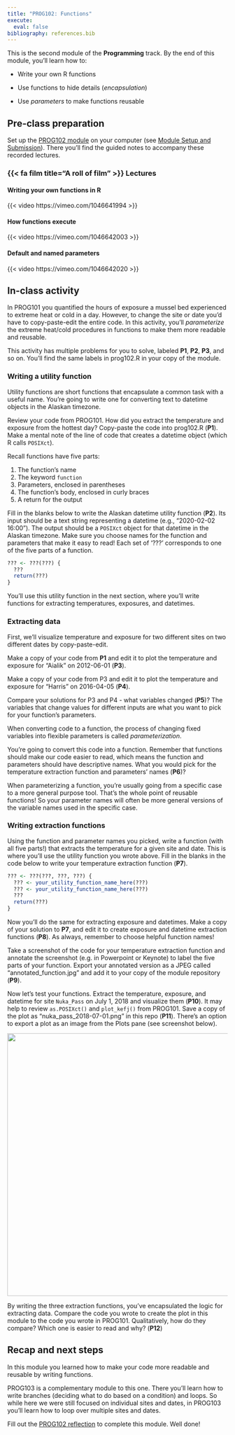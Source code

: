 ```yaml
---
title: "PROG102: Functions"
execute: 
  eval: false
bibliography: references.bib
---
```


This is the second module of the **Programming** track. By the end of this module, you'll learn how to:

-   Write your own R functions

-   Use functions to hide details (*encapsulation*)

-   Use *parameters* to make functions reusable

## Pre-class preparation

Set up the [PROG102 module](https://github.com/MarineCS-100B/prog102) on your computer (see [Module Setup and Submission](../../../modules.html)). There you'll find the guided notes to accompany these recorded lectures.

### {{< fa film title="A roll of film" >}} Lectures

#### Writing your own functions in R

{{< video https://vimeo.com/1046641994 >}}

#### How functions execute

{{< video https://vimeo.com/1046642003 >}}

#### Default and named parameters

{{< video https://vimeo.com/1046642020 >}}

## In-class activity

In PROG101 you quantified the hours of exposure a mussel bed experienced to extreme heat or cold in a day. However, to change the site or date you'd have to copy-paste-edit the entire code. In this activity, you'll *parameterize* the extreme heat/cold procedures in functions to make them more readable and reusable.

This activity has multiple problems for you to solve, labeled **P1**, **P2**, **P3**, and so on. You'll find the same labels in prog102.R in your copy of the module.

### Writing a utility function

Utility functions are short functions that encapsulate a common task with a useful name. You're going to write one for converting text to datetime objects in the Alaskan timezone.

Review your code from PROG101. How did you extract the temperature and exposure from the hottest day? Copy-paste the code into prog102.R (**P1**). Make a mental note of the line of code that creates a datetime object (which R calls `POSIXct`).

Recall functions have five parts:

1.  The function's name
2.  The keyword `function`
3.  Parameters, enclosed in parentheses
4.  The function's body, enclosed in curly braces
5.  A return for the output

Fill in the blanks below to write the Alaskan datetime utility function (**P2**). Its input should be a text string representing a datetime (e.g., "2020-02-02 16:00"). The output should be a `POSIXct` object for that datetime in the Alaskan timezone. Make sure you choose names for the function and parameters that make it easy to read! Each set of '???' corresponds to one of the five parts of a function.

``` r
??? <- ???(???) {
  ???
  return(???)
}
```

You'll use this utility function in the next section, where you'll write functions for extracting temperatures, exposures, and datetimes.

### Extracting data

First, we'll visualize temperature and exposure for two different sites on two different dates by copy-paste-edit.

Make a copy of your code from **P1** and edit it to plot the temperature and exposure for "Aialik" on 2012-06-01 (**P3**).

Make a copy of your code from P3 and edit it to plot the temperature and exposure for "Harris" on 2016-04-05 (**P4**).

Compare your solutions for P3 and P4 - what variables changed (**P5**)? The variables that change values for different inputs are what you want to pick for your function's parameters.

::: callout-note
When converting code to a function, the process of changing fixed variables into flexible parameters is called *parameterization*.
:::

You're going to convert this code into a function. Remember that functions should make our code easier to read, which means the function and parameters should have descriptive names. What you would pick for the temperature extraction function and parameters' names (**P6**)?

::: callout-tip
When parameterizing a function, you're usually going from a specific case to a more general purpose tool. That's the whole point of reusable functions! So your parameter names will often be more general versions of the variable names used in the specific case.
:::

### Writing extraction functions

Using the function and parameter names you picked, write a function (with all five parts!) that extracts the temperature for a given site and date. This is where you'll use the utility function you wrote above. Fill in the blanks in the code below to write your temperature extraction function (**P7**).

``` r
??? <- ???(???, ???, ???) {
  ??? <- your_utility_function_name_here(???)
  ??? <- your_utility_function_name_here(???)
  ???
  return(???)
}
```

Now you'll do the same for extracting exposure and datetimes. Make a copy of your solution to **P7**, and edit it to create exposure and datetime extraction functions (**P8**). As always, remember to choose helpful function names!

Take a screenshot of the code for your temperature extraction function and annotate the screenshot (e.g. in Powerpoint or Keynote) to label the five parts of your function. Export your annotated version as a JPEG called "annotated_function.jpg" and add it to your copy of the module repository (**P9**).

Now let's test your functions. Extract the temperature, exposure, and datetime for site `Nuka_Pass` on July 1, 2018 and visualize them (**P10**). It may help to review `as.POSIXct()` and `plot_kefj()` from PROG101. Save a copy of the plot as "nuka_pass_2018-07-01.png" in this repo (**P11**). There's an option to export a plot as an image from the Plots pane (see screenshot below).

![](images/save_plot.png){fig-alt="A screenshot of the plot pane in R showing where the Save as Image option is." width="600"}

By writing the three extraction functions, you've encapsulated the logic for extracting data. Compare the code you wrote to create the plot in this module to the code you wrote in PROG101. Qualitatively, how do they compare? Which one is easier to read and why? (**P12**)

## Recap and next steps

In this module you learned how to make your code more readable and reusable by writing functions.

PROG103 is a complementary module to this one. There you'll learn how to write branches (deciding what to do based on a condition) and loops. So while here we were still focused on individual sites and dates, in PROG103 you'll learn how to loop over multiple sites and dates.

Fill out the [PROG102 reflection](https://forms.gle/JJXNGwP71Kut6PV17) to complete this module. Well done!
